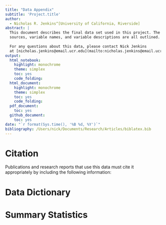 ```yaml
---
title: "Data Appendix"
subtitle: 'Project.title'
author:
  - Nicholas R. Jenkins^[University of California, Riverside]
abstract: |
  This document describes the final data set used in this project. The data
  sources, variable names, and variable descriptions are all outlined. 
  
  For any questions about this data, please contact Nick Jenkins
  at [nicholas.jenkins@email.ucr.edu](mailto:nicholas.jenkins@email.ucr.edu).
output:
  html_notebook: 
    highlight: monochrome
    theme: simplex
    toc: yes
    code_folding: 
  html_document:
    highlight: monochrome
    theme: simplex
    toc: yes
    code_folding:
  pdf_document:
    toc: yes
  github_document:
    toc: yes
date: "`r format(Sys.time(), '%B %d, %Y')`"
bibliography: /Users/nick/Documents/Research/Articles/biblatex.bib
---
```


# Citation

Publications and research reports that use this data must cite it appropriately by including the following information:


# Data Dictionary


# Summary Statistics

```r

```